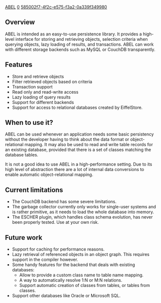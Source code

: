 [[Property:title|ABEL]]
[[Property:weight|0]]
[[Property:uuid|585002f7-4f2c-e575-f3a2-0a339f349980]]
== Overview ==

ABEL is intended as an easy-to-use persistence library. It provides a high-level interface for storing and retrieving objects, selection criteria when querying objects, lazy loading of results, and transactions. ABEL can work with different storage backends such as MySQL or CouchDB transparently.

== Features ==

* Store and retrieve objects
* Filter retrieved objects based on criteria
* Transaction support
* Read only and read-write access
* Lazy loading of query results
* Support for different backends
* Support for access to relational databases created by EiffelStore.

== When to use it? ==

ABEL can be used whenever an application needs some basic persistency without the developer having to think about the data format or object-relational mapping. It may also be used to read and write table records for an existing database, provided that there is a set of classes matching the database tables.

It is not a good idea to use ABEL in a high-performance setting. Due to its high level of abstraction there are a lot of internal data conversions to enable automatic object-relational mapping.

== Current limitations ==

* The CouchDB backend has some severe limitations.
* The garbage collector currently only works for single-user systems and is rather primitive, as it needs to load the whole database into memory.
* The ESCHER plugin, which handles class schema evolution, has never been properly tested. Use at your own risk.

== Future work ==

* Support for caching for performance reasons.
* Lazy retrieval of referenced objects in an object graph. This requires support in the compiler however.
* Some handy features for the backend that deals with existing databases:
** Allow to provide a custom class name to table name mapping.
** A way to automatically resolve 1:N or M:N relations.
** Support automatic creation of classes from tables, or tables from classes.
* Support other databases like Oracle or Microsoft SQL.


